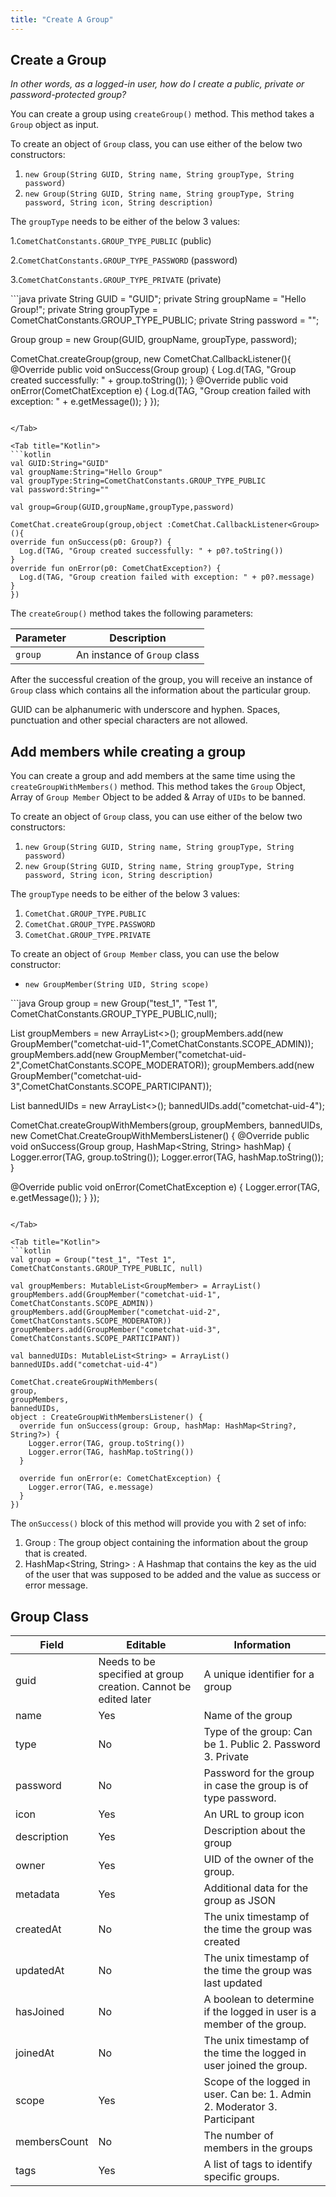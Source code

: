 ```yaml
---
title: "Create A Group"
---
```




## Create a Group

*In other words, as a logged-in user, how do I create a public, private or password-protected group?*

You can create a group using `createGroup()` method. This method takes a `Group` object as input.

To create an object of `Group` class, you can use either of the below two constructors:

1. `new Group(String GUID, String name, String groupType, String password)`
2. `new Group(String GUID, String name, String groupType, String password, String icon, String description)`

The `groupType` needs to be either of the below 3 values:

1.`CometChatConstants.GROUP_TYPE_PUBLIC` (public)

2.`CometChatConstants.GROUP_TYPE_PASSWORD` (password)

3.`CometChatConstants.GROUP_TYPE_PRIVATE` (private)

<Tabs>
<Tab title="Java">
```java
private String GUID = "GUID";
private String groupName = "Hello Group!";
private String groupType = CometChatConstants.GROUP_TYPE_PUBLIC;
private String password = "";

Group group = new Group(GUID, groupName, groupType, password);

CometChat.createGroup(group, new CometChat.CallbackListener<Group>(){
@Override
public void onSuccess(Group group) {
  Log.d(TAG, "Group created successfully: " + group.toString());
}
@Override
public void onError(CometChatException e) {
  Log.d(TAG, "Group creation failed with exception: " + e.getMessage());
}
});
```

</Tab>

<Tab title="Kotlin">
```kotlin
val GUID:String="GUID"
val groupName:String="Hello Group"
val groupType:String=CometChatConstants.GROUP_TYPE_PUBLIC
val password:String=""

val group=Group(GUID,groupName,groupType,password)

CometChat.createGroup(group,object :CometChat.CallbackListener<Group>(){
override fun onSuccess(p0: Group?) {
  Log.d(TAG, "Group created successfully: " + p0?.toString())
}
override fun onError(p0: CometChatException?) {
  Log.d(TAG, "Group creation failed with exception: " + p0?.message)
}
})
```

</Tab>

</Tabs>

The `createGroup()` method takes the following parameters:

| Parameter | Description                  |
| --------- | ---------------------------- |
| `group`   | An instance of `Group` class |

After the successful creation of the group, you will receive an instance of `Group` class which contains all the information about the particular group.

<Warning>

GUID can be alphanumeric with underscore and hyphen. Spaces, punctuation and other special characters are not allowed.

</Warning>

## Add members while creating a group

You can create a group and add members at the same time using the `createGroupWithMembers()` method. This method takes the `Group` Object, Array of `Group Member` Object to be added & Array of `UIDs` to be banned.

To create an object of `Group` class, you can use either of the below two constructors:

1. `new Group(String GUID, String name, String groupType, String password)`
2. `new Group(String GUID, String name, String groupType, String password, String icon, String description)`

The `groupType` needs to be either of the below 3 values:

1. `CometChat.GROUP_TYPE.PUBLIC`
2. `CometChat.GROUP_TYPE.PASSWORD`
3. `CometChat.GROUP_TYPE.PRIVATE`

To create an object of `Group Member` class, you can use the below constructor:

* `new GroupMember(String UID, String scope)`

<Tabs>
<Tab title="Java">
```java
Group group = new Group("test_1", "Test 1", CometChatConstants.GROUP_TYPE_PUBLIC,null);

List<GroupMember> groupMembers = new ArrayList<>();
groupMembers.add(new GroupMember("cometchat-uid-1",CometChatConstants.SCOPE_ADMIN));
groupMembers.add(new GroupMember("cometchat-uid-2",CometChatConstants.SCOPE_MODERATOR));
groupMembers.add(new GroupMember("cometchat-uid-3",CometChatConstants.SCOPE_PARTICIPANT));

List<String> bannedUIDs = new ArrayList<>();
bannedUIDs.add("cometchat-uid-4");

CometChat.createGroupWithMembers(group, groupMembers, bannedUIDs, new CometChat.CreateGroupWithMembersListener() {
@Override
public void onSuccess(Group group, HashMap<String, String> hashMap) {
  Logger.error(TAG, group.toString());
  Logger.error(TAG, hashMap.toString());
}

@Override
public void onError(CometChatException e) {
  Logger.error(TAG, e.getMessage());
}
});
```

</Tab>

<Tab title="Kotlin">
```kotlin
val group = Group("test_1", "Test 1", CometChatConstants.GROUP_TYPE_PUBLIC, null)

val groupMembers: MutableList<GroupMember> = ArrayList()
groupMembers.add(GroupMember("cometchat-uid-1", CometChatConstants.SCOPE_ADMIN))
groupMembers.add(GroupMember("cometchat-uid-2", CometChatConstants.SCOPE_MODERATOR))
groupMembers.add(GroupMember("cometchat-uid-3", CometChatConstants.SCOPE_PARTICIPANT))

val bannedUIDs: MutableList<String> = ArrayList()
bannedUIDs.add("cometchat-uid-4")

CometChat.createGroupWithMembers(
group,
groupMembers,
bannedUIDs,
object : CreateGroupWithMembersListener() {
  override fun onSuccess(group: Group, hashMap: HashMap<String?, String?>) {
    Logger.error(TAG, group.toString())
    Logger.error(TAG, hashMap.toString())
  }

  override fun onError(e: CometChatException) {
    Logger.error(TAG, e.message)
  }
})
```

</Tab>

</Tabs>

The `onSuccess()` block of this method will provide you with 2 set of info:

1. Group : The group object containing the information about the group that is created.
2. HashMap\<String, String> : A Hashmap that contains the key as the uid of the user that was supposed to be added and the value as success or error message.

## Group Class

| Field        | Editable                                                        | Information                                                               |
| ------------ | --------------------------------------------------------------- | ------------------------------------------------------------------------- |
| guid         | Needs to be specified at group creation. Cannot be edited later | A unique identifier for a group                                           |
| name         | Yes                                                             | Name of the group                                                         |
| type         | No                                                              | Type of the group: Can be 1. Public 2. Password 3. Private                |
| password     | No                                                              | Password for the group in case the group is of type password.             |
| icon         | Yes                                                             | An URL to group icon                                                      |
| description  | Yes                                                             | Description about the group                                               |
| owner        | Yes                                                             | UID of the owner of the group.                                            |
| metadata     | Yes                                                             | Additional data for the group as JSON                                     |
| createdAt    | No                                                              | The unix timestamp of the time the group was created                      |
| updatedAt    | No                                                              | The unix timestamp of the time the group was last updated                 |
| hasJoined    | No                                                              | A boolean to determine if the logged in user is a member of the group.    |
| joinedAt     | No                                                              | The unix timestamp of the time the logged in user joined the group.       |
| scope        | Yes                                                             | Scope of the logged in user. Can be: 1. Admin 2. Moderator 3. Participant |
| membersCount | No                                                              | The number of members in the groups                                       |
| tags         | Yes                                                             | A list of tags to identify specific groups.                               |
